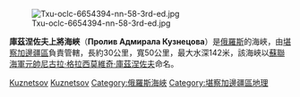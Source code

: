 [[Image:Txu-oclc-6654394-nn-58-3rd-ed.jpg|thumb]]

'''庫茲涅佐夫上將海峽'''（'''Пролив Адмирала Кузнецова'''）是[[俄羅斯|俄羅斯]]的海峽，由[[堪察加邊疆區|堪察加邊疆區]]負責管轄，長約30公里，寬50公里，最大水深142米，該海峽以[[蘇聯海軍元帥|蘇聯海軍元帥]][[尼古拉·格拉西莫維奇·庫茲涅佐夫|尼古拉·格拉西莫維奇·庫茲涅佐夫]]命名。

{{coord|54|46|31|N|167|06|50|E|type:waterbody|display=title}}

{{俄罗斯海域小作品}}
{{DEFAULTSORT:Кузнецова}}
[[Category:太平洋海峽|Kuznetsov]]
[[Category:白令海|Kuznetsov]]
[[Category:俄羅斯海峽|Category:俄羅斯海峽]]
[[Category:堪察加邊疆區地理|Category:堪察加邊疆區地理]]